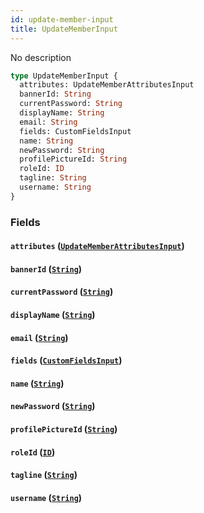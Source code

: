 ```yaml
---
id: update-member-input
title: UpdateMemberInput
---
```


No description

```graphql
type UpdateMemberInput {
  attributes: UpdateMemberAttributesInput
  bannerId: String
  currentPassword: String
  displayName: String
  email: String
  fields: CustomFieldsInput
  name: String
  newPassword: String
  profilePictureId: String
  roleId: ID
  tagline: String
  username: String
}
```

### Fields

#### `attributes` ([`UpdateMemberAttributesInput`](/graphql/inputs/update-member-attributes-input))

#### `bannerId` ([`String`](/graphql/scalars/string))

#### `currentPassword` ([`String`](/graphql/scalars/string))

#### `displayName` ([`String`](/graphql/scalars/string))

#### `email` ([`String`](/graphql/scalars/string))

#### `fields` ([`CustomFieldsInput`](/graphql/inputs/custom-fields-input))

#### `name` ([`String`](/graphql/scalars/string))

#### `newPassword` ([`String`](/graphql/scalars/string))

#### `profilePictureId` ([`String`](/graphql/scalars/string))

#### `roleId` ([`ID`](/graphql/scalars/id))

#### `tagline` ([`String`](/graphql/scalars/string))

#### `username` ([`String`](/graphql/scalars/string))
